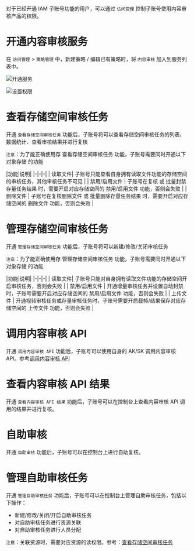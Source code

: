对于已经开通 IAM 子账号功能的用户，可以通过 `访问管理` 控制子账号使用内容审核产品的权限。

# 开通内容审核服务

在 `访问管理` > `策略管理` 中，新建策略 / 编辑已有策略时，将 `内容审核` 加入到服务列表中。

![开通服务](https://dn-odum9helk.qbox.me/FlOjZZkiJTQlfmUHSyJtbYB5J_U7)

![设置权限](https://dn-odum9helk.qbox.me/Fn_Tn8tibhU5ZVPlyqIe9P-aWfAh)

# 查看存储空间审核任务

开通 `查看存储空间审核任务` 功能后，子账号将可以查看存储空间审核任务的列表、数据统计、查看审核结果并进行复核

`注意`：为了能正确使用存 查看存储空间审核任务 功能，子账号需要同时开通以下 对象存储 的功能

|功能|说明|
|-|-|-|
| 读取文件| 子账号只能查看自身拥有读取文件功能的存储空间的审核任务，其他审核任务不可见 |
| 禁用/启用文件 | 子账号在复核 或 批量封禁存量任务结果 时，需要开启对应存储空间的 禁用/启用文件 功能，否则会失败 |
| 删除文件 | 子账号在复核删除文件 或 批量删除存量任务结果 时，需要开启对应存储空间的 删除文件 功能，否则会失败 |

# 管理存储空间审核任务

开通 `管理存储空间审核任务` 功能后，子账号将可以新建/修改/关闭审核任务

`注意`：为了能正确使用存 管理存储空间审核任务 功能，子账号需要同时开通以下 对象存储 的功能

|功能|说明|
|-|-|-|
| 读取文件| 子账号只能对自身拥有读取文件功能的存储空间开启审核任务，否则会失败 |
| 禁用/启用文件 | 开通增量审核任务并设置自动封禁时，子账号需要开启对应存储空间的 禁用/启用文件 功能，否则会失败 |
| 上传文件 | 开通视频审核任务或存量审核任务时，子账号需要开启截帧/结果保存对应存储空间的 上传文件 功能，否则会失败 |

# 调用内容审核 API

开通 `调用内容审核 API` 功能后，子账号可以使用自身的 AK/SK 调用内容审核 API。参考[调用内容审核 API](/censor/5588/image-censor)

# 查看内容审核 API 结果

开通 `查看内容审核 API 结果` 功能后，子账号可以在控制台上查看内容审核 API 调用的结果并进行复核。

# 自助审核

开通 `自助审核` 功能后，子账号可以在控制台上进行自助复核。

# 管理自助审核任务

开通 `管理自助审核任务` 功能后，子账号可以在控制台上管理自助审核任务，包括以下操作：
- 新建/修改/关闭/开启自助审核任务
- 对自助审核任务进行资源关联
- 对自助审核任务进行人员分配

`注意`：关联资源时，需要对应资源的读权限。参考：[查看存储空间审核任务](#1)
